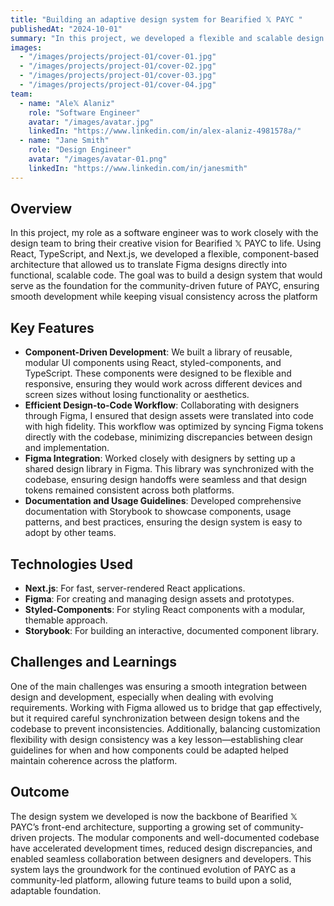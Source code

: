 ```yaml
---
title: "Building an adaptive design system for Bearified 𝕏 PAYC "
publishedAt: "2024-10-01"
summary: "In this project, we developed a flexible and scalable design system using React, TypeScript & Next.js for front-end development and Figma for design collaboration."
images:
  - "/images/projects/project-01/cover-01.jpg"
  - "/images/projects/project-01/cover-02.jpg"
  - "/images/projects/project-01/cover-03.jpg"
  - "/images/projects/project-01/cover-04.jpg"
team:
  - name: "Ale𝕏 Alaniz"
    role: "Software Engineer"
    avatar: "/images/avatar.jpg"
    linkedIn: "https://www.linkedin.com/in/alex-alaniz-4981578a/"
  - name: "Jane Smith"
    role: "Design Engineer"
    avatar: "/images/avatar-01.png"
    linkedIn: "https://www.linkedin.com/in/janesmith"
---
```


## Overview

In this project, my role as a software engineer was to work closely with the design team to bring their creative vision for Bearified 𝕏 PAYC to life. Using React, TypeScript, and Next.js, we developed a flexible, component-based architecture that allowed us to translate Figma designs directly into functional, scalable code. The goal was to build a design system that would serve as the foundation for the community-driven future of PAYC, ensuring smooth development while keeping visual consistency across the platform

## Key Features

- **Component-Driven Development**: We built a library of reusable, modular UI components using React, styled-components, and TypeScript. These components were designed to be flexible and responsive, ensuring they would work across different devices and screen sizes without losing functionality or aesthetics.
- **Efficient Design-to-Code Workflow**: Collaborating with designers through Figma, I ensured that design assets were translated into code with high fidelity. This workflow was optimized by syncing Figma tokens directly with the codebase, minimizing discrepancies between design and implementation.
- **Figma Integration**: Worked closely with designers by setting up a shared design library in Figma. This library was synchronized with the codebase, ensuring design handoffs were seamless and that design tokens remained consistent across both platforms.
- **Documentation and Usage Guidelines**: Developed comprehensive documentation with Storybook to showcase components, usage patterns, and best practices, ensuring the design system is easy to adopt by other teams.

## Technologies Used

- **Next.js**: For fast, server-rendered React applications.
- **Figma**: For creating and managing design assets and prototypes.
- **Styled-Components**: For styling React components with a modular, themable approach.
- **Storybook**: For building an interactive, documented component library.

## Challenges and Learnings

One of the main challenges was ensuring a smooth integration between design and development, especially when dealing with evolving requirements. Working with Figma allowed us to bridge that gap effectively, but it required careful synchronization between design tokens and the codebase to prevent inconsistencies. Additionally, balancing customization flexibility with design consistency was a key lesson—establishing clear guidelines for when and how components could be adapted helped maintain coherence across the platform.

## Outcome

The design system we developed is now the backbone of Bearified 𝕏 PAYC’s front-end architecture, supporting a growing set of community-driven projects. The modular components and well-documented codebase have accelerated development times, reduced design discrepancies, and enabled seamless collaboration between designers and developers. This system lays the groundwork for the continued evolution of PAYC as a community-led platform, allowing future teams to build upon a solid, adaptable foundation.